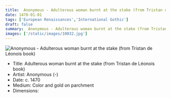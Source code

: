 ```yaml
---
title:  Anonymous - Adulterous woman burnt at the stake (from Tristan de Léonois book) 
date: 1470-01-01
tags: ['European Renaissances','International Gothic']
draft: false
summary:  Anonymous - Adulterous woman burnt at the stake (from Tristan de Léonois book) 
images: ['/static/images/10032.jpg']
---
```


![ Anonymous - Adulterous woman burnt at the stake (from Tristan de Léonois book) ](/static/images/10032.jpg)

* Title: Adulterous woman burnt at the stake (from Tristan de Léonois book) 
* Artist:  Anonymous (-)
* Date: c. 1470
* Medium: Color and gold on parchment
* Dimensions: 


